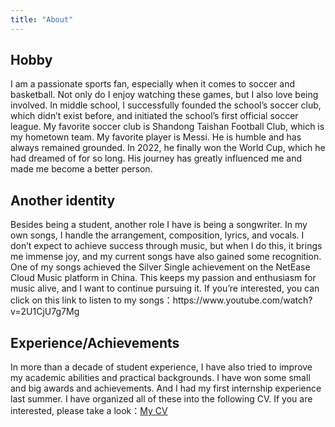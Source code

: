 ```yaml
---
title: "About"
---
```

## Hobby

I am a passionate sports fan, especially when it comes to soccer and basketball. Not only do I enjoy watching these games, but I also love being involved. In middle school, I successfully founded the school's soccer club, which didn't exist before, and initiated the school's first official soccer league. My favorite soccer club is Shandong Taishan Football Club, which is my hometown team. My favorite player is Messi. He is humble and has always remained grounded. In 2022, he finally won the World Cup, which he had dreamed of for so long. His journey has greatly influenced me and made me become a better person.

## Another identity

Besides being a student, another role I have is being a songwriter. In my own songs, I handle the arrangement, composition, lyrics, and vocals. I don't expect to achieve success through music, but when I do this, it brings me immense joy, and my current songs have also gained some recognition. One of my songs achieved the Silver Single achievement on the NetEase Cloud Music platform in China. This keeps my passion and enthusiasm for music alive, and I want to continue pursuing it. If you're interested, you can click on this link to listen to my songs：https://www.youtube.com/watch?v=2U1CjU7g7Mg

## Experience/Achievements
In more than a decade of student experience, I have also tried to improve my academic abilities and practical backgrounds. I have won some small and big awards and achievements. And I had my first internship experience last summer. I have organized all of these into the following CV. If you are interested, please take a look：[My CV](CV_ShijiZhang.pdf)